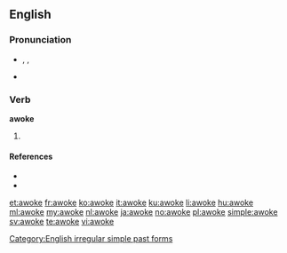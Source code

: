 ==English==

===Pronunciation===
* {{enPR|ə-wōk'}}, {{IPA|/əˈwəʊk/}}, {{X-SAMPA|/@"w@Uk/}}
* {{audio|En-us-awoke.ogg|Audio (US)}}
*: {{rhymes|əʊk}}

===Verb===
'''awoke'''

# {{simple past of|awake|lang=English}}

====References====
* {{R:American Heritage 2000|awoke}}
* {{R:Dictionary.com|awoke}}

[[Category:English irregular simple past forms]]

[[et:awoke]]
[[fr:awoke]]
[[ko:awoke]]
[[it:awoke]]
[[ku:awoke]]
[[li:awoke]]
[[hu:awoke]]
[[ml:awoke]]
[[my:awoke]]
[[nl:awoke]]
[[ja:awoke]]
[[no:awoke]]
[[pl:awoke]]
[[simple:awoke]]
[[sv:awoke]]
[[te:awoke]]
[[vi:awoke]]